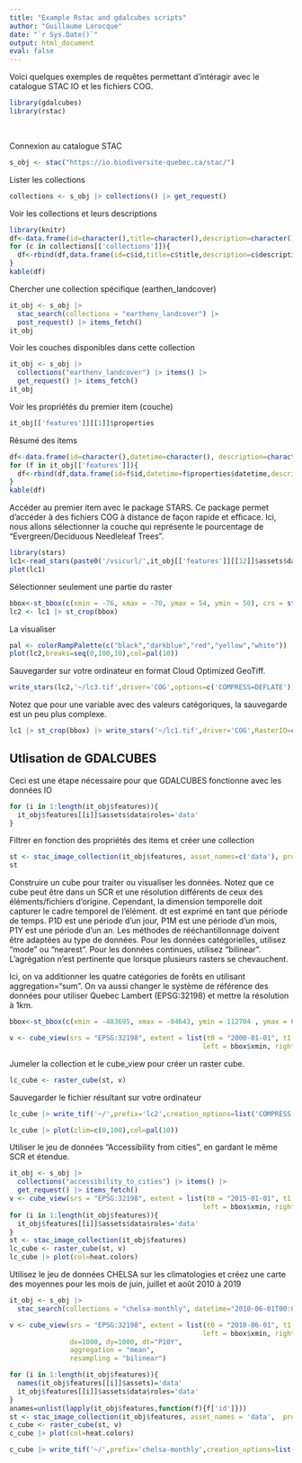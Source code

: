 ```yaml
---
title: "Example Rstac and gdalcubes scripts"
author: "Guillaume Larocque"
date: "`r Sys.Date()`"
output: html_document
eval: false
---
```


Voici quelques exemples de requêtes permettant d'intéragir avec le catalogue STAC IO et les fichiers COG. 

```r
library(gdalcubes)
library(rstac)
```
<br/>

Connexion au catalogue STAC

```r
s_obj <- stac("https://io.biodiversite-quebec.ca/stac/")
```


Lister les collections
```r
collections <- s_obj |> collections() |> get_request()
```
Voir les collections et leurs descriptions

```r
library(knitr)
df<-data.frame(id=character(),title=character(),description=character())
for (c in collections[['collections']]){
  df<-rbind(df,data.frame(id=c$id,title=c$title,description=c$description))
}
kable(df)
```

Chercher une collection spécifique (earthen_landcover)
```r

it_obj <- s_obj |>
  stac_search(collections = "earthenv_landcover") |>
  post_request() |> items_fetch()
it_obj
```


Voir les couches disponibles dans cette collection
```r
it_obj <- s_obj |>
  collections("earthenv_landcover") |> items() |>
  get_request() |> items_fetch()
it_obj
```


Voir les propriétés du premier item (couche)
```r
it_obj[['features']][[1]]$properties
```
Résumé des items
```r
df<-data.frame(id=character(),datetime=character(), description=character())
for (f in it_obj[['features']]){
  df<-rbind(df,data.frame(id=f$id,datetime=f$properties$datetime,description=f$properties$description))
}
kable(df)
```

Accéder au premier item avec le package STARS. Ce package permet d'accéder à des fichiers COG à distance de façon rapide et efficace. Ici, nous allons sélectionner la couche qui représente le pourcentage de "Evergreen/Deciduous Needleleaf Trees". 

```r
library(stars)
lc1<-read_stars(paste0('/vsicurl/',it_obj[['features']][[12]]$assets$data$href), proxy = TRUE)
plot(lc1)
```
Sélectionner seulement une partie du raster
```r
bbox<-st_bbox(c(xmin = -76, xmax = -70, ymax = 54, ymin = 50), crs = st_crs(4326))
lc2 <- lc1 |> st_crop(bbox)
```

La visualiser
```r
pal <- colorRampPalette(c("black","darkblue","red","yellow","white"))
plot(lc2,breaks=seq(0,100,10),col=pal(10))
```
Sauvegarder sur votre ordinateur en format Cloud Optimized GeoTiff.
```r
write_stars(lc2,'~/lc3.tif',driver='COG',options=c('COMPRESS=DEFLATE'))
```

Notez que pour une variable avec des valeurs catégoriques, la sauvegarde est un peu plus complexe.  
```r
lc1 |> st_crop(bbox) |> write_stars('~/lc1.tif',driver='COG',RasterIO=c('resampling'='mode'),options=c('COMPRESS=DEFLATE','OVERVIEW_RESAMPLING=MODE','LEVEL=6','OVERVIEW_COUNT=8','RESAMPLING=MODE','WARP_RESAMPLING=MODE','OVERVIEWS=IGNORE_EXISTING'))
```

## Utlisation de GDALCUBES

Ceci est une étape nécessaire pour que GDALCUBES fonctionne avec les données IO
```r
for (i in 1:length(it_obj$features)){
  it_obj$features[[i]]$assets$data$roles='data'
}
```

Filtrer en fonction des propriétés des items et créer une collection
```r
st <- stac_image_collection(it_obj$features, asset_names=c('data'), property_filter = function(f){f[['class']] %in% c('1','2','3','4')},srs='EPSG:4326')
st
```


Construire un cube pour traiter ou visualiser les données. Notez que ce cube peut être dans un SCR et une résolution différents de ceux des éléments/fichiers d'origine. Cependant, la dimension temporelle doit capturer le cadre temporel de l'élément. dt est exprimé en tant que période de temps. P1D est une période d'un jour, P1M est une période d'un mois, P1Y est une période d'un an. Les méthodes de rééchantillonnage doivent être adaptées au type de données. Pour les données catégorielles, utilisez "mode" ou "nearest". Pour les données continues, utilisez "bilinear". L'agrégation n'est pertinente que lorsque plusieurs rasters se chevauchent. 

Ici, on va additionner les quatre catégories de forêts en utilisant aggregation="sum". On va aussi changer le système de référence des données pour utiliser Quebec Lambert (EPSG:32198) et mettre la résolution à 1km. 

```r
bbox<-st_bbox(c(xmin = -483695, xmax = -84643, ymin = 112704 , ymax = 684311), crs = st_crs(32198))

v <- cube_view(srs = "EPSG:32198", extent = list(t0 = "2000-01-01", t1 = "2000-01-01",
                                                left = bbox$xmin, right =bbox$xmax, top = bbox$ymax, bottom = bbox$ymin), dx=1000, dy=1000, dt="P1D", aggregation = "sum", resampling = "mean")
```

Jumeler la collection et le cube_view pour créer un raster cube. 
```r
lc_cube <- raster_cube(st, v)
```

Sauvegarder le fichier résultant sur votre ordinateur
```r
lc_cube |> write_tif('~/',prefix='lc2',creation_options=list('COMPRESS'='DEFLATE'))
```

```r
lc_cube |> plot(zlim=c(0,100),col=pal(10))
```
Utiliser le jeu de données "Accessibility from cities", en gardant le même SCR et étendue. 
```r
it_obj <- s_obj |>
  collections("accessibility_to_cities") |> items() |>
  get_request() |> items_fetch()
v <- cube_view(srs = "EPSG:32198", extent = list(t0 = "2015-01-01", t1 = "2015-01-01",
                                                left = bbox$xmin, right =bbox$xmax, top = bbox$ymax, bottom = bbox$ymin), dx=1000, dy=1000, dt="P1D", aggregation = "mean", resampling = "bilinear")
for (i in 1:length(it_obj$features)){
  it_obj$features[[i]]$assets$data$roles='data'
}
st <- stac_image_collection(it_obj$features)
lc_cube <- raster_cube(st, v)
lc_cube |> plot(col=heat.colors)
```


Utilisez le jeu de données CHELSA sur les climatologies et créez une carte des moyennes pour les mois de juin, juillet et août 2010 à 2019
```r
it_obj <- s_obj |>
  stac_search(collections = "chelsa-monthly", datetime="2010-06-01T00:00:00Z/2019-08-01T00:00:00Z") |> get_request() |> items_fetch()

v <- cube_view(srs = "EPSG:32198", extent = list(t0 = "2010-06-01", t1 = "2019-08-31",
                                                left = bbox$xmin, right =bbox$xmax, top = bbox$ymax, bottom = bbox$ymin),
               dx=1000, dy=1000, dt="P10Y",
               aggregation = "mean",
               resampling = "bilinear")

for (i in 1:length(it_obj$features)){
  names(it_obj$features[[i]]$assets)='data'
  it_obj$features[[i]]$assets$data$roles='data'
}
anames=unlist(lapply(it_obj$features,function(f){f['id']}))
st <- stac_image_collection(it_obj$features, asset_names = 'data',  property_filter = function(f){f[['variable']] == 'tas' & (f[['month']] %in% c(6,7,8)) })
c_cube <- raster_cube(st, v)
c_cube |> plot(col=heat.colors)

c_cube |> write_tif('~/',prefix='chelsa-monthly',creation_options=list('COMPRESS'='DEFLATE'))
```